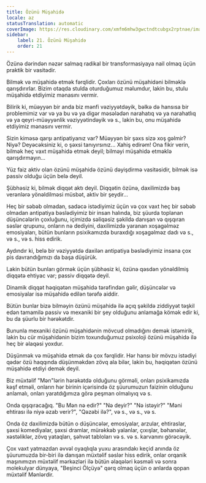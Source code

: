 ```yaml
---
title: Özünü Müşahidə
locale: az
statusTranslation: automatic
coverImage: https://res.cloudinary.com/xmfm6mhw3gwctndtcubgx2rptnae/image/upload/v1740468922/small_cover_tratado_de_psicologia_revolucionaria_a4c0dca4e0.webp
sidebar:
    label: 21. Özünü Müşahidə
    order: 21
---
```

Özünə dərindən nəzər salmaq radikal bir transformasiyaya nail olmaq üçün praktik bir vasitədir.

Bilmək və müşahidə etmək fərqlidir. Çoxları özünü müşahidəni bilməklə qarışdırırlar. Bizim otaqda stulda oturduğumuz məlumdur, lakin bu, stulu müşahidə etdiyimiz mənasını vermir.

Bilirik ki, müəyyən bir anda biz mənfi vəziyyətdəyik, bəlkə də hansısa bir problemimiz var və ya bu və ya digər məsələdən narahatıq və ya narahatlıq və ya qeyri-müəyyənlik vəziyyətindəyik və s., lakin bu, onu müşahidə etdiyimiz mənasını vermir.

Sizin kiməsə qarşı antipatiyanız var? Müəyyən bir şəxs sizə xoş gəlmir? Niyə? Deyəcəksiniz ki, o şəxsi tanıyırsınız... Xahiş edirəm! Ona fikir verin, bilmək heç vaxt müşahidə etmək deyil; bilməyi müşahidə etməklə qarışdırmayın...

Yüz faiz aktiv olan özünü müşahidə özünü dəyişdirmə vasitəsidir, bilmək isə passiv olduğu üçün belə deyil.

Şübhəsiz ki, bilmək diqqət aktı deyil. Diqqətin özünə, daxilimizdə baş verənlərə yönəldilməsi müsbət, aktiv bir şeydir...

Heç bir səbəb olmadan, sadəcə istədiyimiz üçün və çox vaxt heç bir səbəb olmadan antipatiya bəslədiyimiz bir insan halında, biz şüurda toplanan düşüncələrin çoxluğunu, içimizdə səliqəsiz şəkildə danışan və qışqıran səslər qrupunu, onların nə dediyini, daxilimizdə yaranan xoşagəlməz emosiyaları, bütün bunların psixikamızda buraxdığı xoşagəlməz dadı və s., və s., və s. hiss edirik.

Aydındır ki, belə bir vəziyyətdə daxilən antipatiya bəslədiyimiz insana çox pis davrandığımızı da başa düşürük.

Lakin bütün bunları görmək üçün şübhəsiz ki, özünə qəsdən yönəldilmiş diqqətə ehtiyac var; passiv diqqətə deyil.

Dinamik diqqət həqiqətən müşahidə tərəfindən gəlir, düşüncələr və emosiyalar isə müşahidə edilən tərəfə aiddir.

Bütün bunlar bizə bilməyin özünü müşahidə ilə açıq şəkildə ziddiyyət təşkil edən tamamilə passiv və mexaniki bir şey olduğunu anlamağa kömək edir ki, bu da şüurlu bir hərəkətdir.

Bununla mexaniki özünü müşahidənin mövcud olmadığını demək istəmirik, lakin bu cür müşahidənin bizim toxunduğumuz psixoloji özünü müşahidə ilə heç bir əlaqəsi yoxdur.

Düşünmək və müşahidə etmək də çox fərqlidir. Hər hansı bir mövzu istədiyi qədər özü haqqında düşünməkdən zövq ala bilər, lakin bu, həqiqətən özünü müşahidə etdiyi demək deyil.

Biz müxtəlif "Mən"lərin hərəkətdə olduğunu görməli, onları psixikamızda kəşf etməli, onların hər birinin içərisində öz şüurumuzun faizinin olduğunu anlamalı, onları yaratdığımıza görə peşman olmalıyıq və s.

Onda qışqıracağıq. "Bu Mən nə edir?" "Nə deyir?" "Nə istəyir?" "Məni ehtirası ilə niyə əzab verir?", "Qəzəbi ilə?", və s., və s., və s.

Onda öz daxilimizdə bütün o düşüncələr, emosiyalar, arzular, ehtiraslar, şəxsi komediyalar, şəxsi dramlar, mürəkkəb yalanlar, çıxışlar, bəhanələr, xəstəliklər, zövq yataqları, şəhvət tabloları və s. və s. karvanını görəcəyik.

Çox vaxt yatmazdan əvvəl oyaqlıqla yuxu arasındakı keçid anında öz şüurumuzda bir-biri ilə danışan müxtəlif səslər hiss edirik, onlar orqanik maşınımızın müxtəlif mərkəzləri ilə bütün əlaqələri kəsməli və sonra molekulyar dünyaya, "Beşinci Ölçüyə" qərq olmaq üçün o anlarda qopan müxtəlif Mənlərdir.

